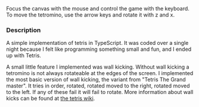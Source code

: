 

Focus the canvas with the mouse and control the game with the keyboard.
To move the tetromino, use the arrow keys and rotate it with z and x.

### Description

A simple implementation of tetris in TypeScript. It was coded over a
single night because I felt like programming something small and fun,
and I ended up with Tetris.

A small little feature I implemented was wall kicking. Without wall
kicking a tetromino is not always rotateable at the edges of the screen.
I implemented the most basic version of wall kicking, the variant from
"Tetris The Grand master". It tries in order, rotated, rotated moved to
the right, rotated moved to the left. If any of these fail it will fail
to rotate. More information about wall kicks can be found at
[the tetris wiki](https://tetris.fandom.com/wiki/TGM_Rotation).
